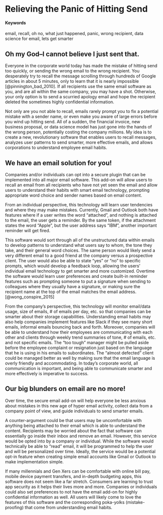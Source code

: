 # Relieving the Panic of Hitting Send {#EmailEffectiveness}

#### Keywords {-}

email, recall, oh no, what just happened, panic, wrong recipient, data science for email, lets get smarter

## Oh my God--I cannot believe I just sent that.

Everyone in the corporate world today has made the mistake of hitting send too quickly, or sending the wrong email to the wrong recipient. You desperately try to recall the message scrolling through hundreds of Google articles in about 5 minutes, only to learn that it is nearly impossible [@pinnington_bad_2010]. If all recipients use the same email software as you, and are all within the same company, you may have a shot. Otherwise, your only option is to send a scurried apology email and hope the recipient deleted the sometimes highly confidential information. 

Not only are you not able to recall, emails rarely prompt you to fix a potential mistake with a sender name, or even make you aware of large errors before you wind up hitting send. All of a sudden, the financial invoice, new business proposal, or data science model has just gone into the hands of the wrong person, potentially costing the company millions. My idea is to create a new, revolutionary software that enables users to recall messages, analyzes user patterns to send smarter, more effective emails, and allows corporations to understand employee email habits.

## We have an email solution for you!

Companies and/or individuals can opt into a secure plugin that can be implemented into all major email software. This add-on will allow users to recall an email from all recipients who have not yet seen the email and allow users to understand their habits with smart email technology, prompting appropriate word choice and sender names based on email content.

From an individual perspective, this technology will learn user tendencies and where they may make mistakes. Currently, Gmail and Outlook both have features where if a user writes the word "attached", and nothing is attached to the email, the user gets a reminder. By the same token, if the attachment states the word "Apple", but the user address says "IBM", another important reminder will get fired. 

This software would sort through all of the unstructured data within emails to develop patterns to understand what users say to whom, the tone they take, and their general word choices. The same person would likely send a very different email to a good friend at the company versus a prospective client. The user would also be able to state "yes" or "no" to specific prompts, which would develop a feedback loop, allowing the users' individual email technology to get smarter and more customized. Overtime the software would learn user preferences and create built-in reminder features such as prompting someone to put a signature when sending to colleagues where they usually have a signature, or making sure the recipient name at the top of the email matches the email address. [@wong_conspire_2015]

From the company's perspective, this technology will monitor email/data usage, size of emails, # of emails per day, etc. so that companies can be smarter about their storage capabilities. Understanding email habits may also help companies implement features like Slack if they see many short emails, informal emails bouncing back and forth. Moreover, companies will be able to understand how their employees are communicating with each other and clients through weekly trend summaries of tone, # of emails, etc. and not specific emails. The "too tough" manager might be pulled aside before the employee complaint or resignation just based on the language that he is using in his emails to subordinates. The "almost defected" client could be managed better as well by making sure that the email language is overly friendly and accommodating. In today's corporate world, all communication is important, and being able to communicate smarter and more effectively is imperative to success.

## Our big blunders on email are no more!

Over time, the secure email add-on will help everyone be less anxious about mistakes in this new age of hyper email activity, collect data from a company point of view, and guide individuals to send smarter emails.

A counter-argument could be that users may be uncomfortable with anything being attached to their email which is able to understand the content. Recipients may be worried about the fact that software can essentially go inside their inbox and remove an email. However, this service would be opted into by a company or individual. While the software would technically be able to "read" email, it will be programmed to help the user and will be personalized over time. Ideally, the service would be a potential opt-in feature when creating simple email accounts like Gmail or Outlook to make implementation simple.

If many millennials and Gen Xers can be comfortable with online bill pay, mobile device payment transfers, and in-depth budgeting apps, this software does not seem like a far stretch. Consumers are learning to trust app security as it helps their lives more and more. Companies or individuals could also set preferences to not have the email add-on for highly confidential information as well. All users will likely come to love the features of this software and the corresponding poka-yolks (mistake-proofing) that come from understanding email habits.
